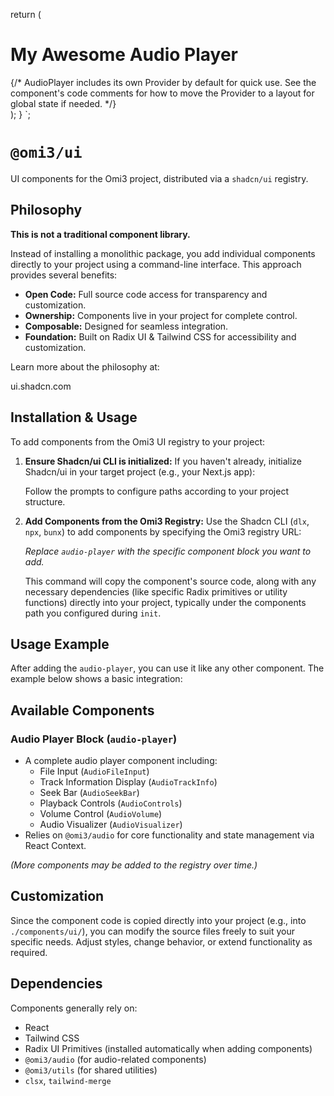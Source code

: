 

  return (
    <main className="container mx-auto p-4">
      <h1 className="text-2xl font-bold mb-4">My Awesome Audio Player</h1>
      {/*
        AudioPlayer includes its own Provider by default for quick use.
        See the component's code comments for how to move the Provider
        to a layout for global state if needed.
      */}
      <AudioPlayer />
    </main>
  );
}
`;

# `@omi3/ui`

UI components for the Omi3 project, distributed via a `shadcn/ui` registry.

## Philosophy

**This is not a traditional component library.**

Instead of installing a monolithic package, you add individual components directly to your project using a command-line interface. This approach provides several benefits:

*   **Open Code:** Full source code access for transparency and customization.
*   **Ownership:** Components live in your project for complete control.
*   **Composable:** Designed for seamless integration.
*   **Foundation:** Built on Radix UI & Tailwind CSS for accessibility and customization.

Learn more about the philosophy at:
<Link href="https://ui.shadcn.com/docs" target="_blank" rel="noopener noreferrer" className="font-medium text-primary underline underline-offset-4">
  ui.shadcn.com
</Link>

## Installation & Usage

To add components from the Omi3 UI registry to your project:

1.  **Ensure Shadcn/ui CLI is initialized:** If you haven't already, initialize Shadcn/ui in your target project (e.g., your Next.js app):

    <div className="not-prose">
    <ScriptBlock
      commandMap={initShadcnCommands}
      label="Initialize Shadcn/ui CLI"
      codeLanguage="bash"
    />
    </div>

    Follow the prompts to configure paths according to your project structure.

2.  **Add Components from the Omi3 Registry:** Use the Shadcn CLI (`dlx`, `npx`, `bunx`) to add components by specifying the Omi3 registry URL:

    <div className="not-prose">
    <ScriptBlock commandMap={addAudioPlayerCommands} label="Add the Audio Player" />
    </div>

    *Replace `audio-player` with the specific component block you want to add.*

    This command will copy the component's source code, along with any necessary dependencies (like specific Radix primitives or utility functions) directly into your project, typically under the components path you configured during `init`.

## Usage Example

After adding the `audio-player`, you can use it like any other component. The example below shows a basic integration:

<div className="not-prose">
<CodeBlock>
  <CodeBlockCode code={usageExample} language="tsx" />
</CodeBlock>
</div>

## Available Components

### Audio Player Block (`audio-player`)

*   A complete audio player component including:
    *   File Input (`AudioFileInput`)
    *   Track Information Display (`AudioTrackInfo`)
    *   Seek Bar (`AudioSeekBar`)
    *   Playback Controls (`AudioControls`)
    *   Volume Control (`AudioVolume`)
    *   Audio Visualizer (`AudioVisualizer`)
*   Relies on `@omi3/audio` for core functionality and state management via React Context.

*(More components may be added to the registry over time.)*

## Customization

Since the component code is copied directly into your project (e.g., into `./components/ui/`), you can modify the source files freely to suit your specific needs. Adjust styles, change behavior, or extend functionality as required.

## Dependencies

Components generally rely on:

*   React
*   Tailwind CSS
*   Radix UI Primitives (installed automatically when adding components)
*   `@omi3/audio` (for audio-related components)
*   `@omi3/utils` (for shared utilities)
*   `clsx`, `tailwind-merge`


